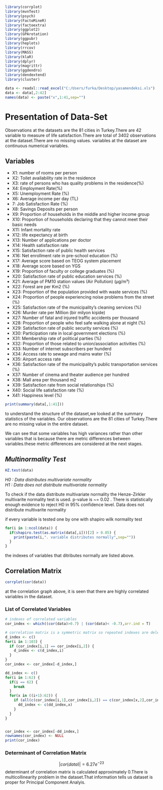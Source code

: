 <!--
This is for including Chapter 1.  Notice that it's also good practice to name your chunk.  This will help you debug potential issues as you knit.  The chunk above is called intro and the one below is called chapter1.  Feel free to change the name of the Rmd file as you wish, but don't forget to change it here from chap1.Rmd.
-->

<!--
The {#rmd-basics} text after the chapter declaration will allow us to link throughout the document back to the beginning of Chapter 1.  These labels will automatically be generated (if not specified) by changing the spaces to hyphens and capital letters to lowercase.  Look for the reference to this label at the beginning of Chapter 2.
-->

```{r include=FALSE}
library(corrplot)
library(mvnTest)
library(psych)
library(FactoMineR)
library(factoextra)
library(ggplot2)
library(GPArotation)
library(ggpubr)
library(heplots)
library(rrcov)
library(MASS)
library(klaR)
library(dplyr)
library(magrittr)
library(ggdendro)
library(dendextend)
library(cluster)
```


```{r message=FALSE,include=FALSE}
data <- readxl::read_excel("C:/Users/furka/Desktop/yasamendeksi.xls")
data <- data[,2:42]
names(data) <- paste("x",1:41,sep="")
```

# Presentation of Data-Set {#rmd-basics}
Observations at the datasets are the 81 cities in Turkey.There are 42 variable to measure of life satisfaction.There are total of 3402 observations at the dataset.There are no missing values.
variables at the dataset are continuous numerical variables.


## Variables
- X1: number of rooms per person
- X2: Toilet availability rate in the residence
- X3: rate of persons who has quality problems in the residence(%)
- X4: Employment Rate(%)
- X5: Unemployment Rate (%)
- X6: Average income per day (TL)
- 7: Job Satisfaction Rate (%)
- X8: Savings Deposits per person
- X9: Proportion of households in the middle and higher income group
- X10: Proportion of households declaring that they cannot meet their basic needs
- X11: Infant mortality rate
- X12: life expectancy at birth
- X13: Number of applications per doctor
- X14: Health satisfaction rate
- X15: Satisfaction rate of public health services
- X16: Net enrollment rate in pre-school education (%)
- X17: Average score based on TEOG system placement 
- X18: Average score based on YGS 
- X19: Proportion of faculty or college graduates (%)
- X20: Satisfaction rate of public education services (%)
- X21: Average of PM10 station values (Air Pollution) (µg/m³)
- X22: Forest are per Km2 (%)
- X23: Proportion of the population provided with waste services (%)
- X24: Proportion of people experiencing noise problems from the street (%)
- X25: Satisfaction rate of the municipality's cleaning services (%)
- X26: Murder rate per Million (bir milyon kişide)
- X27: Number of fatal and injured traffic accidents per thousand
- X28: Proportion of people who feel safe walking alone at night (%)
- X29: Satisfaction rate of public security services (%)
- X30: Participation rate in local government elections (%)
- X31: Membership rate of political parties (%)
- X32: Proportion of those related to union/association activities (%)
- X33: Number of internet subscribers per hunderd
- X34: Access rate to sewage and mains water (%)
- X35: Airport access rate
- X36: Satisfaction rate of the municipality's public transportation services (%)
- X37: Number of cinema and theater audience per hundred
- X38: Mall area per thousand m2 
- X39: Satisfaction rate from social relationships (%)
- X40: Social life satisfaction rate (%)
- X41: Happiness level (%)

<!-- ## Descriptive Statistics -->
<!-- ![Descriptive Statistics](C:/Users/furka/desktop/images/descriptive.png){width=50%} -->

```{r include=TRUE, paged.print=TRUE}
print(summary(data[,1:41]))
```

to understand the structure of the dataset,we looked at the summary statistics of the variables.
Our observations are the 81 cities of Turkey.There are no missing value in the entire dataset.

We can see that some variables has high variances rather than other variables that is because there are metric differences between variables.these metric differences are considered at the next stages.


## *Multinormality Test*
```{r include=TRUE}
HZ.test(data)
```
*H0 : Data distributes multivariate normality*\
*H1 : Data does not distribute multivariate normality*\


To check if the data distribute multivariate normality the Henze-Zirkler multivarite normality test is used. p-value is ~= 0.02 . There is statistically enough evidence to reject H0 in 95% confidence level. Data does not distribute multivarite normality\

if every variable is tested one by one with shapiro wilk normality test\


```{r include=TRUE}
for(i in 1:ncol(data)) {
  if(shapiro.test(as.matrix(data[,i]))[2] > 0.05) {
    print(paste(i,". variable distributes normally",sep=""))
  }
}
```
the indexes of variables that ditributes normally are listed above.


## Correlation Matrix

```{r include=TRUE}
corrplot(cor(data))
```

at the correlation graph above, it is seen that there are highly correlated variables in the dataset.

\pagebreak

### List of Correlated Variables

```{r include=TRUE}
# indexes of correlated variables
cor_index <- which((cor(data)>0.7) | (cor(data)< -0.7),arr.ind = T) 

# correlation matrix is a symmetric matrix so repeated indexes are deleted
d_index <- c()
for(i in 1:103) {
  if (cor_index[i,1] == cor_index[i,2]) {
    d_index <- c(d_index,i)
  }
}
cor_index <- cor_index[-d_index,]

dd_index <- c()
for(i in 1:62) {
  if(i == 62) {
    break
  }
  for(x in ((i+1):62)) {
    if (all(c(cor_index[i,1],cor_index[i,2]) == c(cor_index[x,2],cor_index[x,1]))) {
      dd_index <- c(dd_index,x)
    }
  }
}


cor_index <- cor_index[-dd_index,]
rownames(cor_index) <- NULL
print(cor_index)
```
### Determinant of Correlation Matrix 

$$ |cor(data)| = 6.27e^{-23}$$ 
determinant of correlation matrix is calculated approximately 0.There is multicollinearity problem in the dataset.That information tells us dataset is proper for Principal Component Analyis.
